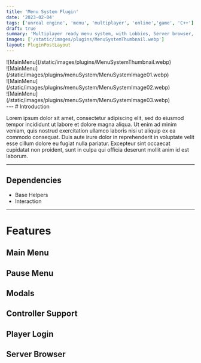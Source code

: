 ```yaml
---
title: 'Menu System Plugin'
date: '2023-02-04'
tags: ['unreal engine', 'menu', 'multiplayer', 'online','game', 'C++']
draft: true
summary: 'Multiplayer ready menu system, with Lobbies, Server browser, Player Login and more'
images: ['/static/images/plugins/MenuSystemThumbnail.webp']
layout: PluginPostLayout
---
```

<div className="flex flex-wrap -mx-2 overflow-hidden xl:-mx-2">
    <div className="my-1 px-2 w-full overflow-hidden xl:my-1 xl:px-2 xl:w-1/2">
        ![MainMenu](/static/images/plugins/MenuSystemThumbnail.webp)
    </div>
    <div className="my-1 px-2 w-full overflow-hidden xl:my-1 xl:px-2 xl:w-1/2">
        ![MainMenu](/static/images/plugins/menuSystem/MenuSystemImage01.webp)
    </div>
    <div className="my-1 px-2 w-full overflow-hidden xl:my-1 xl:px-2 xl:w-1/2">
        ![MainMenu](/static/images/plugins/menuSystem/MenuSystemImage02.webp)
    </div>
    <div className="my-1 px-2 w-full overflow-hidden xl:my-1 xl:px-2 xl:w-1/2">
        ![MainMenu](/static/images/plugins/menuSystem/MenuSystemImage03.webp)
    </div>
</div>
--- 
# Introduction

Lorem ipsum dolor sit amet, consectetur adipiscing elit, sed do eiusmod tempor incididunt ut labore et dolore magna aliqua. 
Ut enim ad minim veniam, quis nostrud exercitation ullamco laboris nisi ut aliquip ex ea commodo consequat. 
Duis aute irure dolor in reprehenderit in voluptate velit esse cillum dolore eu fugiat nulla pariatur. 
Excepteur sint occaecat cupidatat non proident, sunt in culpa qui officia deserunt mollit anim id est laborum.


--- 

## Dependencies

- Base Helpers
- Interaction

---
# Features

## Main Menu

## Pause Menu

## Modals 

## Controller Support

## Player Login

## Server Browser
